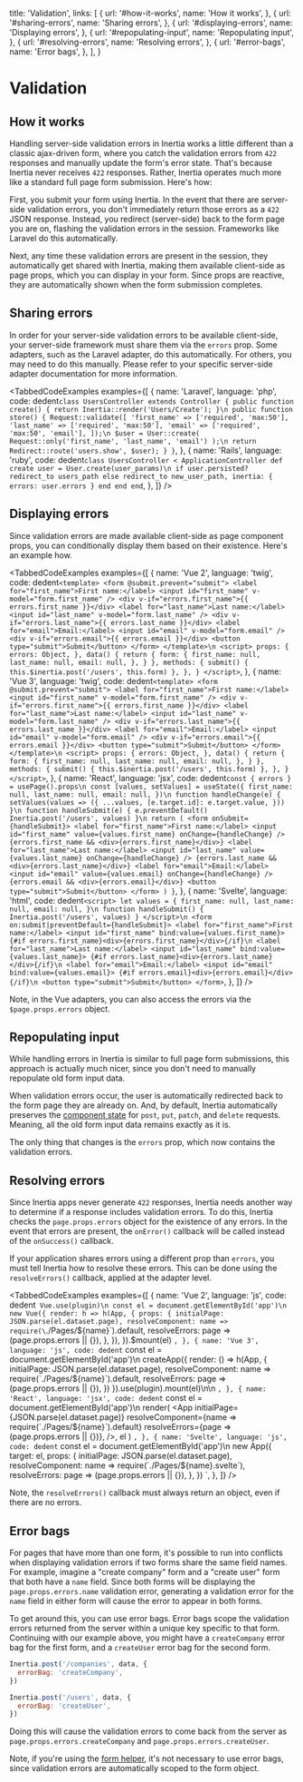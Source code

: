 
  title: 'Validation',
  links: [
    {
      url: '#how-it-works',
      name: 'How it works',
    },
    {
      url: '#sharing-errors',
      name: 'Sharing errors',
    },
    {
      url: '#displaying-errors',
      name: 'Displaying errors',
    },
    {
      url: '#repopulating-input',
      name: 'Repopulating input',
    },
    {
      url: '#resolving-errors',
      name: 'Resolving errors',
    },
    {
      url: '#error-bags',
      name: 'Error bags',
    },
  ],
}

# Validation

## How it works

Handling server-side validation errors in Inertia works a little different than a classic ajax-driven form, where you catch the validation errors from `422` responses and manually update the form's error state. That's because Inertia never receives `422` responses. Rather, Inertia operates much more like a standard full page form submission. Here's how:

First, you submit your form using Inertia. In the event that there are server-side validation errors, you don't immediately return those errors as a `422` JSON response. Instead, you redirect (server-side) back to the form page you are on, flashing the validation errors in the session. Frameworks like Laravel do this automatically.

Next, any time these validation errors are present in the session, they automatically get shared with Inertia, making them available client-side as page props, which you can display in your form. Since props are reactive, they are automatically shown when the form submission completes.

## Sharing errors

In order for your server-side validation errors to be available client-side, your server-side framework must share them via the `errors` prop. Some adapters, such as the Laravel adapter, do this automatically. For others, you may need to do this manually. Please refer to your specific server-side adapter documentation for more information.

<TabbedCodeExamples
  examples={[
    {
      name: 'Laravel',
      language: 'php',
      code: dedent`
        class UsersController extends Controller
        {
            public function create()
            {
                return Inertia::render('Users/Create');
            }\n
            public function store()
            {
              Request::validate([
                  'first_name' => ['required', 'max:50'],
                  'last_name' => ['required', 'max:50'],
                  'email' => ['required', 'max:50', 'email'],
              ]);\n
              $user = User::create(
                Request::only('first_name', 'last_name', 'email')
              );\n
              return Redirect::route('users.show', $user);
            }
        }
      `,
    },
    {
      name: 'Rails',
      language: 'ruby',
      code: dedent`
        class UsersController < ApplicationController
          def create
            user = User.create(user_params)\n
            if user.persisted?
              redirect_to users_path
            else
              redirect_to new_user_path, inertia: { errors: user.errors }
            end
          end
        end
      `,
    },
  ]}
/>

## Displaying errors

Since validation errors are made available client-side as page component props, you can conditionally display them based on their existence. Here's an example how.

<TabbedCodeExamples
  examples={[
    {
      name: 'Vue 2',
      language: 'twig',
      code: dedent`
        <template>
          <form @submit.prevent="submit">
            <label for="first_name">First name:</label>
            <input id="first_name" v-model="form.first_name" />
            <div v-if="errors.first_name">{{ errors.first_name }}</div>
            <label for="last_name">Last name:</label>
            <input id="last_name" v-model="form.last_name" />
            <div v-if="errors.last_name">{{ errors.last_name }}</div>
            <label for="email">Email:</label>
            <input id="email" v-model="form.email" />
            <div v-if="errors.email">{{ errors.email }}</div>
            <button type="submit">Submit</button>
          </form>
        </template>\n
        <script>
          props: {
            errors: Object,
          },
          data() {
            return {
              form: {
                first_name: null,
                last_name: null,
                email: null,
              },
            }
          },
          methods: {
            submit() {
              this.$inertia.post('/users', this.form)
            },
          },
        }
        </script>
      `,
    },
    {
      name: 'Vue 3',
      language: 'twig',
      code: dedent`
        <template>
          <form @submit.prevent="submit">
            <label for="first_name">First name:</label>
            <input id="first_name" v-model="form.first_name" />
            <div v-if="errors.first_name">{{ errors.first_name }}</div>
            <label for="last_name">Last name:</label>
            <input id="last_name" v-model="form.last_name" />
            <div v-if="errors.last_name">{{ errors.last_name }}</div>
            <label for="email">Email:</label>
            <input id="email" v-model="form.email" />
            <div v-if="errors.email">{{ errors.email }}</div>
            <button type="submit">Submit</button>
          </form>
        </template>\n
        <script>
          props: {
            errors: Object,
          },
          data() {
            return {
              form: {
                first_name: null,
                last_name: null,
                email: null,
              },
            }
          },
          methods: {
            submit() {
              this.$inertia.post('/users', this.form)
            },
          },
        }
        </script>
      `,
    },
    {
      name: 'React',
      language: 'jsx',
      code: dedent`
          const { errors } = usePage().props\n
          const [values, setValues] = useState({
            first_name: null,
            last_name: null,
            email: null,
          })\n
          function handleChange(e) {
            setValues(values => ({
              ...values,
              [e.target.id]: e.target.value,
            }))
          }\n
          function handleSubmit(e) {
            e.preventDefault()
            Inertia.post('/users', values)
          }\n
          return (
            <form onSubmit={handleSubmit}>
              <label for="first_name">First name:</label>
              <input id="first_name" value={values.first_name} onChange={handleChange} />
              {errors.first_name && <div>{errors.first_name}</div>}
              <label for="last_name">Last name:</label>
              <input id="last_name" value={values.last_name} onChange={handleChange} />
              {errors.last_name && <div>{errors.last_name}</div>}
              <label for="email">Email:</label>
              <input id="email" value={values.email} onChange={handleChange} />
              {errors.email && <div>{errors.email}</div>}
              <button type="submit">Submit</button>
            </form>
          )
        }
      `,
    },
    {
      name: 'Svelte',
      language: 'html',
      code: dedent`
        <script>
          let values = {
            first_name: null,
            last_name: null,
            email: null,
          }\n
          function handleSubmit() {
            Inertia.post('/users', values)
          }
        </script>\n
        <form on:submit|preventDefault={handleSubmit}>
          <label for="first_name">First name:</label>
          <input id="first_name" bind:value={values.first_name}>
          {#if errors.first_name}<div>{errors.first_name}</div>{/if}\n
          <label for="last_name">Last name:</label>
          <input id="last_name" bind:value={values.last_name}>
          {#if errors.last_name}<div>{errors.last_name}</div>{/if}\n
          <label for="email">Email:</label>
          <input id="email" bind:value={values.email}>
          {#if errors.email}<div>{errors.email}</div>{/if}\n
          <button type="submit">Submit</button>
        </form>
      `,
    },
  ]}
/>

Note, in the Vue adapters, you can also access the errors via the `$page.props.errors` object.

## Repopulating input

While handling errors in Inertia is similar to full page form submissions, this approach is actually much nicer, since you don't need to manually repopulate old form input data.

When validation errors occur, the user is automatically redirected back to the form page they are already on. And, by default, Inertia automatically preserves the [component state](/manual-visits#component-state) for `post`, `put`, `patch`, and `delete` requests. Meaning, all the old form input data remains exactly as it is.

The only thing that changes is the `errors` prop, which now contains the validation errors.

## Resolving errors

Since Inertia apps never generate `422` responses, Inertia needs another way to determine if a response includes validation errors. To do this, Inertia checks the `page.props.errors` object for the existence of any errors. In the event that errors are present, the `onError()` callback will be called instead of the `onSuccess()` callback.

If your application shares errors using a different prop than `errors`, you must tell Inertia how to resolve these errors. This can be done using the `resolveErrors()` callback, applied at the adapter level.

<TabbedCodeExamples
  examples={[
    {
      name: 'Vue 2',
      language: 'js',
      code: dedent`
        Vue.use(plugin)\n
        const el = document.getElementById('app')\n
        new Vue({
          render: h => h(App, {
            props: {
              initialPage: JSON.parse(el.dataset.page),
              resolveComponent: name => require(\`./Pages/\${name}\`).default,
              resolveErrors: page => (page.props.errors || {}),
            },
          }),
        }).$mount(el)
      `,
    },
    {
      name: 'Vue 3',
      language: 'js',
      code: dedent`
        const el = document.getElementById('app')\n
        createApp({
          render: () => h(App, {
            initialPage: JSON.parse(el.dataset.page),
            resolveComponent: name => require(\`./Pages/\${name}\`).default,
            resolveErrors: page => (page.props.errors || {}),
          })
        }).use(plugin).mount(el)\n\n
      `,
    },
    {
      name: 'React',
      language: 'jsx',
      code: dedent`
        const el = document.getElementById('app')\n
        render(
          <App
            initialPage={JSON.parse(el.dataset.page)}
            resolveComponent={name => require(\`./Pages/\${name}\`).default}
            resolveErrors={page => (page.props.errors || {})},
          />,
          el
        )
      `,
    },
    {
      name: 'Svelte',
      language: 'js',
      code: dedent`
        const el = document.getElementById('app')\n
        new App({
          target: el,
          props: {
            initialPage: JSON.parse(el.dataset.page),
            resolveComponent: name => require(\`./Pages/\${name}.svelte\`),
            resolveErrors: page => (page.props.errors || {}),
          },
        })
      `,
    },
  ]}
/>

Note, the `resolveErrors()` callback must always return an object, even if there are no errors.

## Error bags

For pages that have more than one form, it's possible to run into conflicts when displaying validation errors if two forms share the same field names. For example, imagine a "create company" form and a "create user" form that both have a `name` field. Since both forms will be displaying the `page.props.errors.name` validation error, generating a validation error for the `name` field in either form will cause the error to appear in both forms.

To get around this, you can use error bags. Error bags scope the validation errors returned from the server within a unique key specific to that form. Continuing with our example above, you might have a `createCompany` error bag for the first form, and a `createUser` error bag for the second form.

```js
Inertia.post('/companies', data, {
  errorBag: 'createCompany',
})

Inertia.post('/users', data, {
  errorBag: 'createUser',
})
```

Doing this will cause the validation errors to come back from the server as `page.props.errors.createCompany` and `page.props.errors.createUser`.

Note, if you're using the [form helper](/forms#form-helper), it's not necessary to use error bags, since validation errors are automatically scoped to the form object.
